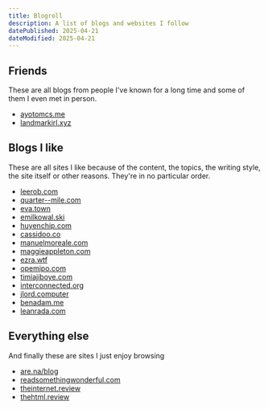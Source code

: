 ```yaml
---
title: Blogroll
description: A list of blogs and websites I follow
datePublished: 2025-04-21
dateModified: 2025-04-21
---
```


## Friends

These are all blogs from people I've known for a long time and some of them I even met in person.

- [ayotomcs.me](https://ayotomcs.me/)
- [landmarkirl.xyz](https://landmarkirl.xyz/)

## Blogs I like

These are all sites I like because of the content, the topics, the writing style, the site itself or other reasons. They're in no particular order.

- [leerob.com](https://leerob.com/)
- [quarter--mile.com](https://quarter--mile.com/)
- [eva.town](https://eva.town/)
- [emilkowal.ski](https://emilkowal.ski/)
- [huyenchip.com](https://huyenchip.com/)
- [cassidoo.co](https://cassidoo.co/)
- [manuelmoreale.com](https://manuelmoreale.com/)
- [maggieappleton.com](https://maggieappleton.com/)
- [ezra.wtf](https://ezra.wtf/)
- [opemipo.com](https://www.opemipo.com/)
- [timiajiboye.com](https://timiajiboye.com/)
- [interconnected.org](https://interconnected.org/home/)
- [jlord.computer](https://jlord.computer/)
- [benadam.me](https://benadam.me/)
- [leanrada.com](https://leanrada.com/)

## Everything else

And finally these are sites I just enjoy browsing

- [are.na/blog](https://www.are.na/blog)
- [readsomethingwonderful.com](https://readsomethingwonderful.com/)
- [theinternet.review](https://theinternet.review/)
- [thehtml.review](https://thehtml.review/)
